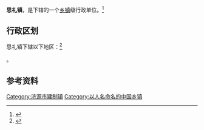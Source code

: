 {{中国乡级行政区|41/90/01/108/000}}

'''思礼镇'''，是{{PRC admin/fullname|41/90/01/108/000|3}}下辖的一个[[乡镇|乡镇]]级行政单位。<ref>{{PRC admin/ref sgc|{{PRC admin/parent|41/90/01/108/000}}}}</ref>

== 行政区划 ==

思礼镇下辖以下地区：<ref>{{PRC admin/ref sgc|41/90/01/108/000}}</ref>

{{PRC admin/children|41/90/01/108/000}}。

== 参考资料 ==

{{reflist}}

{{河南省济源市行政区划}}
{{河南行政区划小作品}}
[[Category:济源市建制镇|Category:济源市建制镇]]
[[Category:以人名命名的中国乡镇|Category:以人名命名的中国乡镇]]
